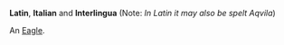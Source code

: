 '''Latin''', '''Italian''' and '''Interlingua''' (Note: ''In Latin it may also be spelt Aqvila'')

An [[Eagle]].